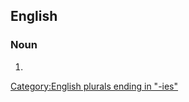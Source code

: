 ==English==

===Noun===
{{head|en|noun plural form}}

# {{plural of|rowanberry|lang=en}}

[[Category:English plurals ending in "-ies"]]